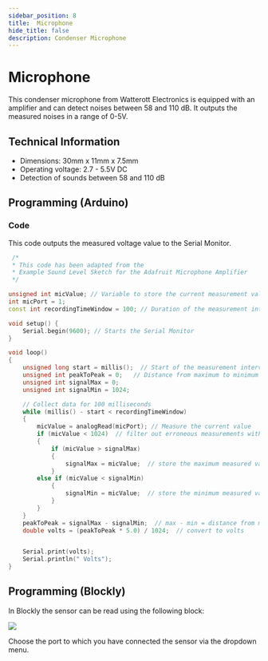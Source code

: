 ```yaml
---
sidebar_position: 8
title:  Microphone
hide_title: false
description: Condenser Microphone
---
```



# Microphone
This condenser microphone from Watterott Electronics is equipped with an amplifier and can detect noises between 58 and 110 dB.
It outputs the measured noises in a range of 0-5V.

<ImageWithText src={mikro} title="Condenser Microphone in the senseBox:edu"/>

## Technical Information

* Dimensions: 30mm x 11mm x 7.5mm  
* Operating voltage: 2.7 - 5.5V DC  
* Detection of sounds between 58 and 110 dB  

<ImageWithText src={mikroBuild} title="Aufbau für das Kondesatormikrofon"/>


## Programming (Arduino)

### Code 
This code outputs the measured voltage value to the Serial Monitor.

```cpp
 /*
 * This code has been adapted from the
 * Example Sound Level Sketch for the Adafruit Microphone Amplifier
 */

unsigned int micValue; // Variable to store the current measurement value
int micPort = 1;
const int recordingTimeWindow = 100; // Duration of the measurement interval in ms (100 ms = 10Hz)

void setup() {
	Serial.begin(9600); // Starts the Serial Monitor
}

void loop()
{
	unsigned long start = millis();  // Start of the measurement interval
	unsigned int peakToPeak = 0;   // Distance from maximum to minimum amplitude swing
	unsigned int signalMax = 0;
	unsigned int signalMin = 1024;

	// Collect data for 100 milliseconds
	while (millis() - start < recordingTimeWindow)
	{
		micValue = analogRead(micPort); // Measure the current value
		if (micValue < 1024)  // filter out erroneous measurements with values above the max value of 1024
		{
			if (micValue > signalMax)
			{
				signalMax = micValue;  // store the maximum measured value
			}
		else if (micValue < signalMin)
			{
				signalMin = micValue;  // store the minimum measured value
			}
		}
	}
	peakToPeak = signalMax - signalMin;  // max - min = distance from maximum to minimum amplitude swing
	double volts = (peakToPeak * 5.0) / 1024;  // convert to volts


	Serial.print(volts);
	Serial.println(" Volts");
}
```
## Programming (Blockly)
In Blockly the sensor can be read using the following block:

![](/img/en/hardware-bilder/mikro/mikro-block.svg)

Choose the port to which you have connected the sensor via the dropdown menu.
